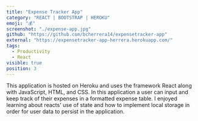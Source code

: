 ```yaml
---
title: "Expense Tracker App"
category: "REACT | BOOTSTRAP | HEROKU"
emoji: "💰"
screenshot: "./expense-app.jpg"
github: "https://github.com/bcherrera14/expensetracker-app"
external: "https://expensetracker-app-herrera.herokuapp.com/"
tags:
  - Productivity
  - React
visible: true
position: 3
---
```


This application is hosted on Heroku and uses the framework React along with JavaScript, HTML, and CSS. In this application a user can input and keep track of their expenses in a formatted expense table. I enjoyed learning about reacts' use of state and how to implement local storage in order for user data to persist in the application.
